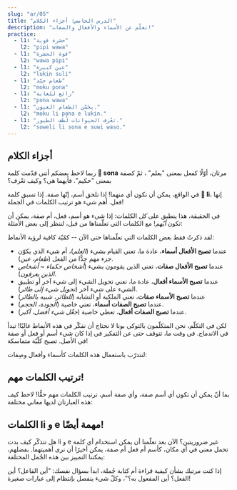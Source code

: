 ```yaml
---
slug: "ar/05"
title: "الدرس الخامس: أجزاء الكلام"
description: "تعلّم عن الأسماء والأفعال والصفات!"
practice:
  - l1: "حشرة قوية"
    l2: "pipi wawa"
  - l1: "قوة الحشرة"
    l2: "wawa pipi"
  - l1: "عين كبيرة"
    l2: "lukin suli"
  - l1: "طعام جيّد"
    l2: "moku pona"
  - l1: "رائع للغاية"
    l2: "pona wawa"
  - l1: "يحَسّن الطعام العيون."
    l2: "moku li pona e lukin."
  - l1: "تعْرف الحيوانات لُطف الطيور."
    l2: "soweli li sona e suwi waso."
---
```



## أجزاء الكلام

ربما لاحظ بعضكم أنني قدّمت كلمة **󱥡 sona** مرتان، أوّلًا كفعل بمعنى "يعلم" ، ثمّ كصفة بمعنى "حكيم". فأيهما هي؟ وكيف تعْرف؟

في الواقع، يمكن أن تكون أي منهما! إذا تلحق أسم، إنّها صفة. إذا تسبق كلمة **󱤧 li**، إنها فعل. أهم شيء هو ترتيب الكلمات في الجملة!

في الحقيقة، هذا ينطبق على _كل_ الكلمات: إذا شيء هو أسم، فعل، أم صفة، يمكن أن تكون _أيّهم_! مع الكلمات التي تعلّمناها من قبل، لننظر إلى بعض الأمثلة:

<List>
  <Word sl="lukin" m="أسم: عين؛ فعل: الرؤية، النظر" />
  <Word sl="moku" m="أسم: طعام؛ فعل: الأكل، الشرب" />
  <Word sl="sona" m="اسم: عِلم، حكمة؛ فعل: العلم، المعرفة؛ صفة: عليم، مثقّف، حكيم" />
  <Word sl="suli" m="أسم: حجم؛ فعل: جعْل شيء أكبر، التشديد؛ صفة: كبير، عظيم، مهم" />
  <Word sl="pona" m="أسم: جودة؛ فعل: جعْل شيء أفضل؛ صفة: جيّد" />
  <Word sl="waso" m="أسم: طائر؛ فعل: تحويل شيء إلى طائر؛ صفة: للطائر، شبيه بالطائر" />
</List>

لقد ذكرتُ فقط *بعض* الكلمات التي تعلّمناها حتى الآن -- كمّيّة كافية لرؤية الأنماط:
* عندما **تصبح الأفعال أسماء**، عادة ما، تعني القيام بشيء (*العلم*)، أم شيء الذي يكوّن جزء مهم جدًّا من الفعل (*طعام، عين*).
* عندما **تصبح الأفعال صفات**، تعني الذين يقومون بشيء (*أشخاص حكماء ~ أشخاص الذين يعرفون*).
* عندما **تصبح الأسماء أفعال**، عادة ما، تعني تحويل الشيء إلى شيء آخر أو تطبيق الشيء على شيء آخر (*تحويل شيء إلى طائر*).
* عندما **تصبح الأسماء صفات**، تعني الملكية أو التشابه (*للطائر، شبيه بالطائر*)
* عندما **تصبح الصفات أسماء**، تعني خاصية (*الجودة، الحجم*).
* عندما **تصبح الصفات أفعال**، تعطي خاصية (*جعْل شيء أفضل، أكبر*).

لكن في التكلّم، نحن المتكلّمون بالتوكي بونا لا نحتاج أن نفكّر في هذه الأنماط غالبًا! تبدأ في الاندماج. في وقت ما، تتوقف حتى عن التفكير في إذا كان شيء أسم أو فعل أو صفة في الأصل. تصبح كلّيّة متماسكة!

لنتدرّب باستعمال هذه الكلمات كأسماء وأفعال وصِفات:

<List>
  <Sentence sl="lukin li pona e sona." m="تُحسن العيون العلم." />
  <Sentence sl="moku li suli e pipi." m="يُكَبّر الطعام الحشرات." />
  <Sentence
    sl="moku li wawa e soweli lili."
    m="يُقَوّي الطعام الحيوان الصغير."
  />
</List>

## ترتيب الكلمات مهم!

بما أنّ يمكن أن تكون أي أسم صفة، وأي صفة أسم، ترتيب الكلمات مهم حقًّا! لاحظ كيف هذه العبارتان لديها معاني مختلفة:

<List>
  <Word sl="soweli suli" m="حيوان كبير" />
  <Word sl="suli soweli" m="حجم الحيوان" />
  <Sentence
    sl="soweli suli li sona e suli soweli."
    m="يعرف الحيوان الكبير حجم الحيوان."
  />
</List>

## الكلمات li و e مهمة أيضًا!

هل تتذكّر كيف بدت li و e غير ضروريتين؟ الآن بعد تعلّمنا أن يمكن استخدام أي كلمة تحمل معنى في أي مكان، كأسم أم فعل أم صفة، يمكن أخيرًا أن نرى أهميتهما. بفضلهم، يمكننا التمييز بين هذه الجُمل المختلفة:

<List>
  <Word sl="soweli sona" m="حيوان حكيم" />
  <Word sl="sona pona" m="معرفة جيّدة؛ يعرف جيّدًا" />
  <Word sl="pona waso" m="جودة الطائر" />
  <Sentence
    sl="soweli sona li pona e waso."
    m="يساعد الحيوان الحكيم الطائر."
  />
  <Sentence
    sl="soweli li sona pona e waso."
    m="يعرف الحيوان الطائر جيّدًا."
  />
  <Sentence
    sl="soweli li sona e pona waso."
    m="يعرف الحيوان جودة الطائر."
  />
</List>
إذا كنت مرتبك بشأن كيفية قراءة أم كتابة جُملة، ابدأ بسؤال نفسك:
"أين الفاعل؟ أين الفعل؟ أين المفعول به؟"، وكلّ شيء
ينفصل بإنتظام إلى عبارات صغيرة!

<Practice exercises={frontmatter.practice} />
